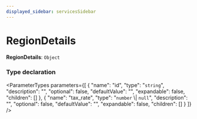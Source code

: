 ```yaml
---
displayed_sidebar: servicesSidebar
---
```



# RegionDetails

 **RegionDetails**: `Object`

### Type declaration

<ParameterTypes parameters={[
  {
    "name": "id",
    "type": "`string`",
    "description": "",
    "optional": false,
    "defaultValue": "",
    "expandable": false,
    "children": []
  },
  {
    "name": "tax_rate",
    "type": "`number` \\| `null`",
    "description": "",
    "optional": false,
    "defaultValue": "",
    "expandable": false,
    "children": []
  }
]} />
